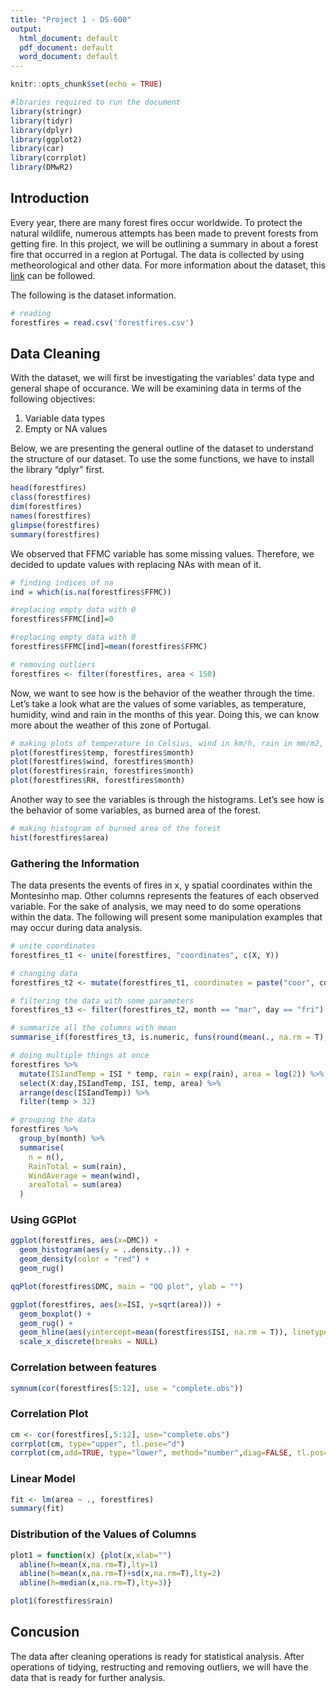 ```yaml
---
title: "Project 1 - DS-600"
output:
  html_document: default
  pdf_document: default
  word_document: default
---
```


```r
knitr::opts_chunk$set(echo = TRUE)

#lbraries required to run the document
library(stringr)
library(tidyr)
library(dplyr)
library(ggplot2)
library(car)
library(corrplot)
library(DMwR2)
```

## Introduction

Every year, there are many forest fires occur worldwide. To protect the natural wildlife, numerous attempts has been made to prevent forests from getting fire. In this project, we will be outlining a summary in about a forest fire that occurred in a region at Portugal. The data is collected by using metheorological and other data. For more information about the dataset, this [link](http://www3.dsi.uminho.pt/pcortez/forestfires/forestfires-names.txt) can be followed.

The following is the dataset information.

```r
# reading 
forestfires = read.csv('forestfires.csv')
```

## Data Cleaning

With the dataset, we will first be investigating the variables' data type and general shape of occurance. We will be examining data in terms of the following objectives:

1. Variable data types
2. Empty or NA values

Below, we are presenting the general outline of the dataset to understand the structure of our dataset. To use the some functions, we have to install the library "dplyr" first.

```r
head(forestfires)
class(forestfires)
dim(forestfires)
names(forestfires)
glimpse(forestfires)
summary(forestfires)
```

We observed that FFMC variable has some missing values. Therefore, we decided to update values with replacing NAs with mean of it.

```r
# finding indices of na
ind = which(is.na(forestfires$FFMC))

#replacing empty data with 0
forestfires$FFMC[ind]=0

#replacing empty data with 0
forestfires$FFMC[ind]=mean(forestfires$FFMC)

# removing outliers
forestfires <- filter(forestfires, area < 150)
```

Now, we want to see how is the behavior of the weather through the time. Let's take a look what are the values of some variables, as temperature, humidity, wind and rain in the months of this year. Doing this, we can know more about the weather of this zone of Portugal.
```r
# making plots of temperature in Celsius, wind in km/h, rain in mm/m2, and humidty (RH) in % 
plot(forestfires$temp, forestfires$month)
plot(forestfires$wind, forestfires$month)
plot(forestfires$rain, forestfires$month)
plot(forestfires$RH, forestfires$month) 
```

Another way to see the variables is through the histograms. Let's see how is the behavior of some variables, as burned area of the forest.

```r
# making histogram of burned area of the forest
hist(forestfires$area)
```

### Gathering the Information

The data presents the events of fires in x, y spatial coordinates within the Montesinho map. Other columns represents the features of each observed variable. For the sake of analysis, we may need to do some operations within the data. The following will present some manipulation examples that may occur during data analysis.

```r
# unite coordinates
forestfires_t1 <- unite(forestfires, "coordinates", c(X, Y))

# changing data
forestfires_t2 <- mutate(forestfires_t1, coordinates = paste("coor", coordinates, sep = "_"))

# filtering the data with some parameters
forestfires_t3 <- filter(forestfires_t2, month == "mar", day == "fri")

# summarize all the columns with mean
summarise_if(forestfires_t3, is.numeric, funs(round(mean(., na.rm = T), 2)))

# doing multiple things at once
forestfires %>% 
  mutate(ISIandTemp = ISI * temp, rain = exp(rain), area = log(2)) %>% 
  select(X:day,ISIandTemp, ISI, temp, area) %>%
  arrange(desc(ISIandTemp)) %>%
  filter(temp > 32)

# grouping the data
forestfires %>%
  group_by(month) %>%
  summarise(
    n = n(),
    RainTotal = sum(rain),
    WindAverage = mean(wind),
    areaTotal = sum(area)
  )
```

### Using GGPlot

```r
ggplot(forestfires, aes(x=DMC)) + 
  geom_histogram(aes(y = ..density..)) + 
  geom_density(color = "red") + 
  geom_rug()

qqPlot(forestfires$DMC, main = "QQ plot", ylab = "")

ggplot(forestfires, aes(x=ISI, y=sqrt(area))) +
  geom_boxplot() + 
  geom_rug() + 
  geom_hline(aes(yintercept=mean(forestfires$ISI, na.rm = T)), linetype = 2, color = "red") +
  scale_x_discrete(breaks = NULL)
```

### Correlation between features

```r
symnum(cor(forestfires[5:12], use = "complete.obs"))
```

### Correlation Plot

```r
cm <- cor(forestfires[,5:12], use="complete.obs")
corrplot(cm, type="upper", tl.pose="d")
corrplot(cm,add=TRUE, type="lower", method="number",diag=FALSE, tl.pos="n", cl.pos="n")
```

### Linear Model
```r
fit <- lm(area ~ ., forestfires) 
summary(fit)
```

### Distribution of the Values of Columns

```r
plot1 = function(x) {plot(x,xlab="")
  abline(h=mean(x,na.rm=T),lty=1)
  abline(h=mean(x,na.rm=T)+sd(x,na.rm=T),lty=2)
  abline(h=median(x,na.rm=T),lty=3)}

plot1(forestfires$rain)
```

## Concusion
The data after cleaning operations is ready for statistical analysis. After operations of tidying, restructing and removing outliers, we will have the data that is ready for further analysis.


